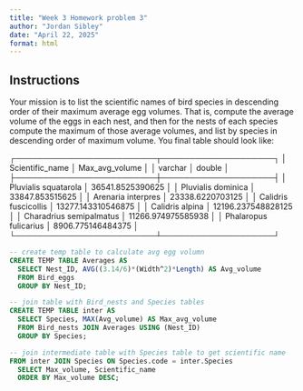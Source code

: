 ```yaml
---
title: "Week 3 Homework problem 3"
author: "Jordan Sibley" 
date: "April 22, 2025"
format: html
---
```


## Instructions 

Your mission is to list the scientific names of bird species in descending order of their maximum average egg volumes. That is, compute the average volume of the eggs in each nest, and then for the nests of each species compute the maximum of those average volumes, and list by species in descending order of maximum volume. You final table should look like:

┌─────────────────────────┬────────────────────┐
│     Scientific_name     │   Max_avg_volume   │
│         varchar         │       double       │
├─────────────────────────┼────────────────────┤
│ Pluvialis squatarola    │   36541.8525390625 │
│ Pluvialis dominica      │    33847.853515625 │
│ Arenaria interpres      │   23338.6220703125 │
│ Calidris fuscicollis    │ 13277.143310546875 │
│ Calidris alpina         │ 12196.237548828125 │
│ Charadrius semipalmatus │ 11266.974975585938 │
│ Phalaropus fulicarius   │  8906.775146484375 │
└─────────────────────────┴────────────────────┘

```sql
-- create temp table to calculate avg egg volumn 
CREATE TEMP TABLE Averages AS 
  SELECT Nest_ID, AVG((3.14/6)*(Width^2)*Length) AS Avg_volume 
  FROM Bird_eggs
  GROUP BY Nest_ID;

-- join table with Bird_nests and Species tables 
CREATE TEMP TABLE inter AS 
  SELECT Species, MAX(Avg_volume) AS Max_avg_volume
  FROM Bird_nests JOIN Averages USING (Nest_ID)
  GROUP BY Species;

-- join intermediate table with Species table to get scientific name 
FROM inter JOIN Species ON Species.code = inter.Species
  SELECT Max_volume, Scientific_name
  ORDER BY Max_volume DESC;
```
